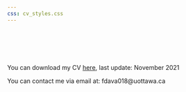 ```yaml
---
css: cv_styles.css
---
```





<br>

<br>
<br>

You can download my CV [here](CV.pdf), last update: November 2021<br>

You can contact me via email at: fdava018@uottawa.ca<br>